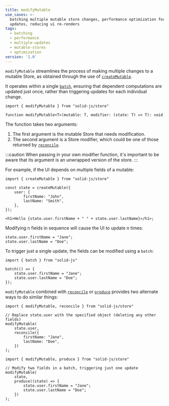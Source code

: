 ```yaml
---
title: modifyMutable
use_cases: >-
  batching multiple mutable store changes, performance optimization for multiple
  updates, reducing ui re-renders
tags:
  - batching
  - performance
  - multiple-updates
  - mutable-stores
  - optimization
version: '1.0'
---
```


`modifyMutable` streamlines the process of making multiple changes to a mutable Store, as obtained through the use of [`createMutable`](/reference/store-utilities/create-mutable).

It operates within a single [`batch`](/reference/reactive-utilities/batch), ensuring that dependent computations are updated just once, rather than triggering updates for each individual change.

```tsx
import { modifyMutable } from "solid-js/store"

function modifyMutable<T>(mutable: T, modifier: (state: T) => T): void
```

The function takes two arguments:

1. The first argument is the mutable Store that needs modification.
2. The second argument is a Store modifier, which could be one of those returned by [`reconcile`](/reference/store-utilities/reconcile).

:::caution
	When passing in your own modifier function, it's important to be aware that
	its argument is an unwrapped version of the store.
:::

For example, if the UI depends on multiple fields of a mutable:

```tsx
import { createMutable } from "solid-js/store"

const state = createMutable({
	user: {
		firstName: "John",
		lastName: "Smith",
	},
});

<h1>Hello {state.user.firstName + " " + state.user.lastName}</h1>;
```

Modifying n fields in sequence will cause the UI to update n times:

```tsx
state.user.firstName = "Jane";
state.user.lastName = "Doe";
```

To trigger just a single update, the fields can be modified using a `batch`:

```tsx
import { batch } from "solid-js"

batch(() => {
	state.user.firstName = "Jane";
	state.user.lastName = "Doe";
});
```

`modifyMutable` combined with [`reconcile`](/reference/store-utilities/reconcile) or [`produce`](/reference/store-utilities/produce) provides two alternate ways to do similar things:

```tsx
import { modifyMutable, reconcile } from "solid-js/store"

// Replace state.user with the specified object (deleting any other fields)
modifyMutable(
	state.user,
	reconcile({
		firstName: "Jane",
		lastName: "Doe",
	})
);
```

```tsx
import { modifyMutable, produce } from "solid-js/store"

// Modify two fields in a batch, triggering just one update
modifyMutable(
	state,
	produce((state) => {
		state.user.firstName = "Jane";
		state.user.lastName = "Doe";
	})
);
```
